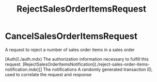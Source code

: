 ﻿---
title: RejectSalesOrderItemsRequest
description: The properties associated with a RejectSalesOrderItemsRequest
---

CancelSalesOrderItemsRequest
===============================================
A request to reject a number of sales order items in a sales order

<Reference>
  <Field name="auth" nullable={false}>
    <Type>
      [Auth](./auth.mdx)
    </Type>
    <Description>
      The authorization information necessary to fulfill this request.
    </Description>
  </Field>
  <Field name="notifications" nullable={false}>
    <Type>
      [RejectSalesOrderItemsNotification](./reject-sales-order-items-notification.mdx)[]
    </Type>
    <Description>
      The notifications
    </Description>
  </Field>
  <Field name="transaction_id" type="string" nullable={false}>
    <Description>
      A randomly generated transaction ID, used to correlate the request and response
    </Description>
  </Field>
</Reference>
